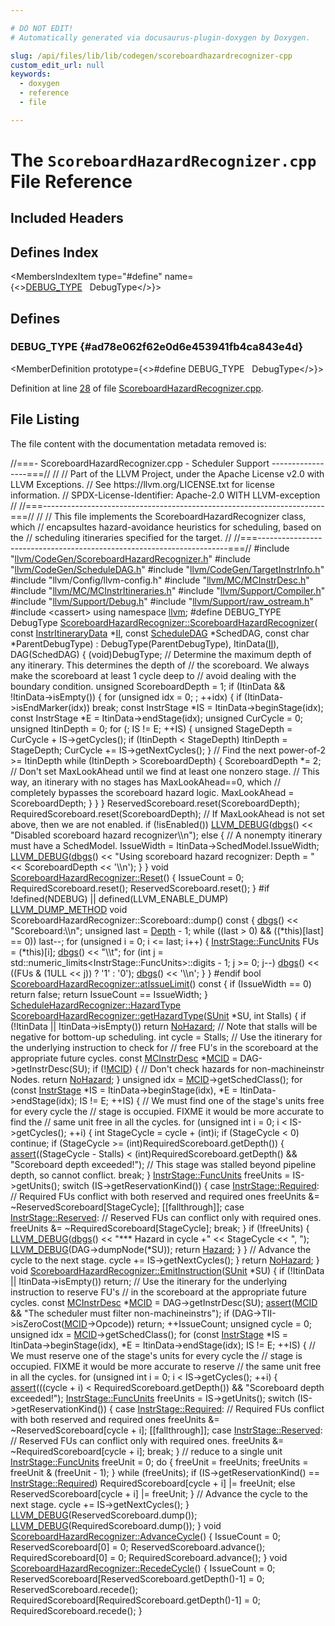 ```yaml
---

# DO NOT EDIT!
# Automatically generated via docusaurus-plugin-doxygen by Doxygen.

slug: /api/files/lib/lib/codegen/scoreboardhazardrecognizer-cpp
custom_edit_url: null
keywords:
  - doxygen
  - reference
  - file

---
```





# The `ScoreboardHazardRecognizer.cpp` File Reference

<DoxygenPage pluginConfig={pluginConfig}>



## Included Headers

<IncludesList>
<IncludesListItem
  filePath="llvm/CodeGen/ScoreboardHazardRecognizer.h"
  permalink="/docs/api/files/include/include/llvm/include/llvm/codegen/scoreboardhazardrecognizer-h"
  isLocal="true" />
<IncludesListItem
  filePath="llvm/CodeGen/ScheduleDAG.h"
  permalink="/docs/api/files/include/include/llvm/include/llvm/codegen/scheduledag-h"
  isLocal="true" />
<IncludesListItem
  filePath="llvm/CodeGen/TargetInstrInfo.h"
  permalink="/docs/api/files/include/include/llvm/include/llvm/codegen/targetinstrinfo-h"
  isLocal="true" />
<IncludesListItem
  filePath="llvm/Config/llvm-config.h"
  permalink=""
  isLocal="true" />
<IncludesListItem
  filePath="llvm/MC/MCInstrDesc.h"
  permalink="/docs/api/files/include/include/llvm/include/llvm/mc/mcinstrdesc-h"
  isLocal="true" />
<IncludesListItem
  filePath="llvm/MC/MCInstrItineraries.h"
  permalink="/docs/api/files/include/include/llvm/include/llvm/mc/mcinstritineraries-h"
  isLocal="true" />
<IncludesListItem
  filePath="llvm/Support/Compiler.h"
  permalink="/docs/api/files/include/include/llvm/include/llvm/support/compiler-h"
  isLocal="true" />
<IncludesListItem
  filePath="llvm/Support/Debug.h"
  permalink="/docs/api/files/include/include/llvm/include/llvm/support/debug-h"
  isLocal="true" />
<IncludesListItem
  filePath="llvm/Support/raw_ostream.h"
  permalink="/docs/api/files/include/include/llvm/include/llvm/support/raw-ostream-h"
  isLocal="true" />
<IncludesListItem
  filePath="cassert"
  permalink=""
  isLocal="false" />
</IncludesList>

## Defines Index

<MembersIndex>

<MembersIndexItem
  type="#define"
  name={<><a href="#ad78e062f62e0d6e453941fb4ca843e4d">DEBUG&#95;TYPE</a>&nbsp;&nbsp;&nbsp;DebugType</>}>
</MembersIndexItem>

</MembersIndex>


<SectionDefinition>

## Defines

### DEBUG&#95;TYPE {#ad78e062f62e0d6e453941fb4ca843e4d}

<MemberDefinition
  prototype={<>#define DEBUG&#95;TYPE&nbsp;&nbsp;&nbsp;DebugType</>}>

Definition at line <a href="#l00028">28</a> of file <a href="/docs/api/files/lib/lib/codegen/scoreboardhazardrecognizer-cpp">ScoreboardHazardRecognizer.cpp</a>.
</MemberDefinition>

</SectionDefinition>

## File Listing

The file content with the documentation metadata removed is:

<ProgramListing>

<Link id="l00001" /><CodeLine lineNumber="1"><Highlight kind="comment">//===- ScoreboardHazardRecognizer.cpp - Scheduler Support -----------------===//</Highlight><Highlight kind="normal"></Highlight></CodeLine>
<Link id="l00002" /><CodeLine lineNumber="2"><Highlight kind="normal"></Highlight><Highlight kind="comment">//</Highlight><Highlight kind="normal"></Highlight></CodeLine>
<Link id="l00003" /><CodeLine lineNumber="3"><Highlight kind="normal"></Highlight><Highlight kind="comment">// Part of the LLVM Project, under the Apache License v2.0 with LLVM Exceptions.</Highlight><Highlight kind="normal"></Highlight></CodeLine>
<Link id="l00004" /><CodeLine lineNumber="4"><Highlight kind="normal"></Highlight><Highlight kind="comment">// See https://llvm.org/LICENSE.txt for license information.</Highlight><Highlight kind="normal"></Highlight></CodeLine>
<Link id="l00005" /><CodeLine lineNumber="5"><Highlight kind="normal"></Highlight><Highlight kind="comment">// SPDX-License-Identifier: Apache-2.0 WITH LLVM-exception</Highlight><Highlight kind="normal"></Highlight></CodeLine>
<Link id="l00006" /><CodeLine lineNumber="6"><Highlight kind="normal"></Highlight><Highlight kind="comment">//</Highlight><Highlight kind="normal"></Highlight></CodeLine>
<Link id="l00007" /><CodeLine lineNumber="7"><Highlight kind="normal"></Highlight><Highlight kind="comment">//===----------------------------------------------------------------------===//</Highlight><Highlight kind="normal"></Highlight></CodeLine>
<Link id="l00008" /><CodeLine lineNumber="8"><Highlight kind="normal"></Highlight><Highlight kind="comment">//</Highlight><Highlight kind="normal"></Highlight></CodeLine>
<Link id="l00009" /><CodeLine lineNumber="9"><Highlight kind="normal"></Highlight><Highlight kind="comment">// This file implements the ScoreboardHazardRecognizer class, which</Highlight><Highlight kind="normal"></Highlight></CodeLine>
<Link id="l00010" /><CodeLine lineNumber="10"><Highlight kind="normal"></Highlight><Highlight kind="comment">// encapsultes hazard-avoidance heuristics for scheduling, based on the</Highlight><Highlight kind="normal"></Highlight></CodeLine>
<Link id="l00011" /><CodeLine lineNumber="11"><Highlight kind="normal"></Highlight><Highlight kind="comment">// scheduling itineraries specified for the target.</Highlight><Highlight kind="normal"></Highlight></CodeLine>
<Link id="l00012" /><CodeLine lineNumber="12"><Highlight kind="normal"></Highlight><Highlight kind="comment">//</Highlight><Highlight kind="normal"></Highlight></CodeLine>
<Link id="l00013" /><CodeLine lineNumber="13"><Highlight kind="normal"></Highlight><Highlight kind="comment">//===----------------------------------------------------------------------===//</Highlight><Highlight kind="normal"></Highlight></CodeLine>
<Link id="l00014" /><CodeLine lineNumber="14"><Highlight kind="normal"></Highlight></CodeLine>
<Link id="l00015" /><CodeLine lineNumber="15"><Highlight kind="normal"></Highlight><Highlight kind="preprocessor">#include &quot;<a href="/docs/api/files/include/include/llvm/include/llvm/codegen/scoreboardhazardrecognizer-h">llvm/CodeGen/ScoreboardHazardRecognizer.h</a>&quot;</Highlight><Highlight kind="normal"></Highlight></CodeLine>
<Link id="l00016" /><CodeLine lineNumber="16"><Highlight kind="normal"></Highlight><Highlight kind="preprocessor">#include &quot;<a href="/docs/api/files/include/include/llvm/include/llvm/codegen/scheduledag-h">llvm/CodeGen/ScheduleDAG.h</a>&quot;</Highlight><Highlight kind="normal"></Highlight></CodeLine>
<Link id="l00017" /><CodeLine lineNumber="17"><Highlight kind="normal"></Highlight><Highlight kind="preprocessor">#include &quot;<a href="/docs/api/files/include/include/llvm/include/llvm/codegen/targetinstrinfo-h">llvm/CodeGen/TargetInstrInfo.h</a>&quot;</Highlight><Highlight kind="normal"></Highlight></CodeLine>
<Link id="l00018" /><CodeLine lineNumber="18"><Highlight kind="normal"></Highlight><Highlight kind="preprocessor">#include &quot;llvm/Config/llvm-config.h&quot;</Highlight><Highlight kind="normal"></Highlight></CodeLine>
<Link id="l00019" /><CodeLine lineNumber="19"><Highlight kind="normal"></Highlight><Highlight kind="preprocessor">#include &quot;<a href="/docs/api/files/include/include/llvm/include/llvm/mc/mcinstrdesc-h">llvm/MC/MCInstrDesc.h</a>&quot;</Highlight><Highlight kind="normal"></Highlight></CodeLine>
<Link id="l00020" /><CodeLine lineNumber="20"><Highlight kind="normal"></Highlight><Highlight kind="preprocessor">#include &quot;<a href="/docs/api/files/include/include/llvm/include/llvm/mc/mcinstritineraries-h">llvm/MC/MCInstrItineraries.h</a>&quot;</Highlight><Highlight kind="normal"></Highlight></CodeLine>
<Link id="l00021" /><CodeLine lineNumber="21"><Highlight kind="normal"></Highlight><Highlight kind="preprocessor">#include &quot;<a href="/docs/api/files/include/include/llvm/include/llvm/support/compiler-h">llvm/Support/Compiler.h</a>&quot;</Highlight><Highlight kind="normal"></Highlight></CodeLine>
<Link id="l00022" /><CodeLine lineNumber="22"><Highlight kind="normal"></Highlight><Highlight kind="preprocessor">#include &quot;<a href="/docs/api/files/include/include/llvm/include/llvm/support/debug-h">llvm/Support/Debug.h</a>&quot;</Highlight><Highlight kind="normal"></Highlight></CodeLine>
<Link id="l00023" /><CodeLine lineNumber="23"><Highlight kind="normal"></Highlight><Highlight kind="preprocessor">#include &quot;<a href="/docs/api/files/include/include/llvm/include/llvm/support/raw-ostream-h">llvm/Support/raw&#95;ostream.h</a>&quot;</Highlight><Highlight kind="normal"></Highlight></CodeLine>
<Link id="l00024" /><CodeLine lineNumber="24"><Highlight kind="normal"></Highlight><Highlight kind="preprocessor">#include &lt;cassert&gt;</Highlight><Highlight kind="normal"></Highlight></CodeLine>
<Link id="l00025" /><CodeLine lineNumber="25"><Highlight kind="normal"></Highlight></CodeLine>
<Link id="l00026" /><CodeLine lineNumber="26"><Highlight kind="normal"></Highlight><Highlight kind="keyword">using namespace </Highlight><Highlight kind="normal"><a href="/docs/api/namespaces/llvm">llvm</a>;</Highlight></CodeLine>
<Link id="l00027" /><CodeLine lineNumber="27"><Highlight kind="normal"></Highlight></CodeLine>
<Link id="l00028" /><CodeLine lineNumber="28" lineLink="#ad78e062f62e0d6e453941fb4ca843e4d"><Highlight kind="normal"></Highlight><Highlight kind="preprocessor">#define DEBUG&#95;TYPE DebugType</Highlight><Highlight kind="normal"></Highlight></CodeLine>
<Link id="l00029" /><CodeLine lineNumber="29"><Highlight kind="normal"></Highlight></CodeLine>
<Link id="l00030" /><CodeLine lineNumber="30" lineLink="/docs/api/classes/llvm/scoreboardhazardrecognizer/#aaed3ade868f57d3ccbdc61cb33b88c8a"><Highlight kind="normal"><a href="/docs/api/classes/llvm/scoreboardhazardrecognizer/#aaed3ade868f57d3ccbdc61cb33b88c8a">ScoreboardHazardRecognizer::ScoreboardHazardRecognizer</a>(</Highlight></CodeLine>
<Link id="l00031" /><CodeLine lineNumber="31"><Highlight kind="normal">    </Highlight><Highlight kind="keyword">const</Highlight><Highlight kind="normal"> <a href="/docs/api/classes/llvm/instritinerarydata">InstrItineraryData</a> &#42;<a href="/docs/api/files/lib/lib/target/lib/target/nvptx/nvvmintrrange-cpp/#ac5804672fc0850438d63caec770647f8">II</a>, </Highlight><Highlight kind="keyword">const</Highlight><Highlight kind="normal"> <a href="/docs/api/classes/llvm/scheduledag">ScheduleDAG</a> &#42;SchedDAG,</Highlight></CodeLine>
<Link id="l00032" /><CodeLine lineNumber="32"><Highlight kind="normal">    </Highlight><Highlight kind="keyword">const</Highlight><Highlight kind="normal"> </Highlight><Highlight kind="keywordtype">char</Highlight><Highlight kind="normal"> &#42;ParentDebugType)</Highlight></CodeLine>
<Link id="l00033" /><CodeLine lineNumber="33"><Highlight kind="normal">    : DebugType(ParentDebugType), ItinData(<a href="/docs/api/files/lib/lib/target/lib/target/nvptx/nvvmintrrange-cpp/#ac5804672fc0850438d63caec770647f8">II</a>), DAG(SchedDAG) &#123;</Highlight></CodeLine>
<Link id="l00034" /><CodeLine lineNumber="34"><Highlight kind="normal">  (void)DebugType;</Highlight></CodeLine>
<Link id="l00035" /><CodeLine lineNumber="35"><Highlight kind="normal">  </Highlight><Highlight kind="comment">// Determine the maximum depth of any itinerary. This determines the depth of</Highlight><Highlight kind="normal"></Highlight></CodeLine>
<Link id="l00036" /><CodeLine lineNumber="36"><Highlight kind="normal">  </Highlight><Highlight kind="comment">// the scoreboard. We always make the scoreboard at least 1 cycle deep to</Highlight><Highlight kind="normal"></Highlight></CodeLine>
<Link id="l00037" /><CodeLine lineNumber="37"><Highlight kind="normal">  </Highlight><Highlight kind="comment">// avoid dealing with the boundary condition.</Highlight><Highlight kind="normal"></Highlight></CodeLine>
<Link id="l00038" /><CodeLine lineNumber="38"><Highlight kind="normal">  </Highlight><Highlight kind="keywordtype">unsigned</Highlight><Highlight kind="normal"> ScoreboardDepth = 1;</Highlight></CodeLine>
<Link id="l00039" /><CodeLine lineNumber="39"><Highlight kind="normal">  </Highlight><Highlight kind="keywordflow">if</Highlight><Highlight kind="normal"> (ItinData &amp;&amp; !ItinData-&gt;isEmpty()) &#123;</Highlight></CodeLine>
<Link id="l00040" /><CodeLine lineNumber="40"><Highlight kind="normal">    for (unsigned idx = 0; ; ++idx) &#123;</Highlight></CodeLine>
<Link id="l00041" /><CodeLine lineNumber="41"><Highlight kind="normal">      if (ItinData-&gt;isEndMarker(idx))</Highlight></CodeLine>
<Link id="l00042" /><CodeLine lineNumber="42"><Highlight kind="normal">        break;</Highlight></CodeLine>
<Link id="l00043" /><CodeLine lineNumber="43"><Highlight kind="normal"></Highlight></CodeLine>
<Link id="l00044" /><CodeLine lineNumber="44"><Highlight kind="normal">      const InstrStage &#42;IS = ItinData-&gt;beginStage(idx);</Highlight></CodeLine>
<Link id="l00045" /><CodeLine lineNumber="45"><Highlight kind="normal">      const InstrStage &#42;E = ItinData-&gt;endStage(idx);</Highlight></CodeLine>
<Link id="l00046" /><CodeLine lineNumber="46"><Highlight kind="normal">      unsigned CurCycle = 0;</Highlight></CodeLine>
<Link id="l00047" /><CodeLine lineNumber="47"><Highlight kind="normal">      unsigned ItinDepth = 0;</Highlight></CodeLine>
<Link id="l00048" /><CodeLine lineNumber="48"><Highlight kind="normal">      for (; IS != E; ++IS) &#123;</Highlight></CodeLine>
<Link id="l00049" /><CodeLine lineNumber="49"><Highlight kind="normal">        unsigned StageDepth = CurCycle + IS-&gt;getCycles();</Highlight></CodeLine>
<Link id="l00050" /><CodeLine lineNumber="50"><Highlight kind="normal">        if (ItinDepth &lt; StageDepth) ItinDepth = StageDepth;</Highlight></CodeLine>
<Link id="l00051" /><CodeLine lineNumber="51"><Highlight kind="normal">        CurCycle += IS-&gt;getNextCycles();</Highlight></CodeLine>
<Link id="l00052" /><CodeLine lineNumber="52"><Highlight kind="normal">      &#125;</Highlight></CodeLine>
<Link id="l00053" /><CodeLine lineNumber="53"><Highlight kind="normal"></Highlight></CodeLine>
<Link id="l00054" /><CodeLine lineNumber="54"><Highlight kind="normal">      </Highlight><Highlight kind="comment">// Find the next power-of-2 &gt;= ItinDepth</Highlight><Highlight kind="normal"></Highlight></CodeLine>
<Link id="l00055" /><CodeLine lineNumber="55"><Highlight kind="normal">      while (ItinDepth &gt; ScoreboardDepth) &#123;</Highlight></CodeLine>
<Link id="l00056" /><CodeLine lineNumber="56"><Highlight kind="normal">        ScoreboardDepth &#42;= 2;</Highlight></CodeLine>
<Link id="l00057" /><CodeLine lineNumber="57"><Highlight kind="normal">        </Highlight><Highlight kind="comment">// Don&#39;t set MaxLookAhead until we find at least one nonzero stage.</Highlight><Highlight kind="normal"></Highlight></CodeLine>
<Link id="l00058" /><CodeLine lineNumber="58"><Highlight kind="normal">        </Highlight><Highlight kind="comment">// This way, an itinerary with no stages has MaxLookAhead==0, which</Highlight><Highlight kind="normal"></Highlight></CodeLine>
<Link id="l00059" /><CodeLine lineNumber="59"><Highlight kind="normal">        </Highlight><Highlight kind="comment">// completely bypasses the scoreboard hazard logic.</Highlight><Highlight kind="normal"></Highlight></CodeLine>
<Link id="l00060" /><CodeLine lineNumber="60"><Highlight kind="normal">        MaxLookAhead = ScoreboardDepth;</Highlight></CodeLine>
<Link id="l00061" /><CodeLine lineNumber="61"><Highlight kind="normal">      &#125;</Highlight></CodeLine>
<Link id="l00062" /><CodeLine lineNumber="62"><Highlight kind="normal">    &#125;</Highlight></CodeLine>
<Link id="l00063" /><CodeLine lineNumber="63"><Highlight kind="normal">  &#125;</Highlight></CodeLine>
<Link id="l00064" /><CodeLine lineNumber="64"><Highlight kind="normal"></Highlight></CodeLine>
<Link id="l00065" /><CodeLine lineNumber="65"><Highlight kind="normal">  ReservedScoreboard.reset(ScoreboardDepth);</Highlight></CodeLine>
<Link id="l00066" /><CodeLine lineNumber="66"><Highlight kind="normal">  RequiredScoreboard.reset(ScoreboardDepth);</Highlight></CodeLine>
<Link id="l00067" /><CodeLine lineNumber="67"><Highlight kind="normal"></Highlight></CodeLine>
<Link id="l00068" /><CodeLine lineNumber="68"><Highlight kind="normal">  </Highlight><Highlight kind="comment">// If MaxLookAhead is not set above, then we are not enabled.</Highlight><Highlight kind="normal"></Highlight></CodeLine>
<Link id="l00069" /><CodeLine lineNumber="69"><Highlight kind="normal">  </Highlight><Highlight kind="keywordflow">if</Highlight><Highlight kind="normal"> (!isEnabled())</Highlight></CodeLine>
<Link id="l00070" /><CodeLine lineNumber="70"><Highlight kind="normal">    <a href="/docs/api/files/include/include/llvm/include/llvm/support/debug-h/#a196897517069dda1bdb549e24468f7d7">LLVM&#95;DEBUG</a>(<a href="/docs/api/namespaces/llvm/#a7c46c742c31be54870e2038048e6b391">dbgs</a>() &lt;&lt; </Highlight><Highlight kind="stringliteral">&quot;Disabled scoreboard hazard recognizer\\n&quot;</Highlight><Highlight kind="normal">);</Highlight></CodeLine>
<Link id="l00071" /><CodeLine lineNumber="71"><Highlight kind="normal">  </Highlight><Highlight kind="keywordflow">else</Highlight><Highlight kind="normal"> &#123;</Highlight></CodeLine>
<Link id="l00072" /><CodeLine lineNumber="72"><Highlight kind="normal">    </Highlight><Highlight kind="comment">// A nonempty itinerary must have a SchedModel.</Highlight><Highlight kind="normal"></Highlight></CodeLine>
<Link id="l00073" /><CodeLine lineNumber="73"><Highlight kind="normal">    IssueWidth = ItinData-&gt;SchedModel.IssueWidth;</Highlight></CodeLine>
<Link id="l00074" /><CodeLine lineNumber="74"><Highlight kind="normal">    <a href="/docs/api/files/include/include/llvm/include/llvm/support/debug-h/#a196897517069dda1bdb549e24468f7d7">LLVM&#95;DEBUG</a>(<a href="/docs/api/namespaces/llvm/#a7c46c742c31be54870e2038048e6b391">dbgs</a>() &lt;&lt; </Highlight><Highlight kind="stringliteral">&quot;Using scoreboard hazard recognizer: Depth = &quot;</Highlight><Highlight kind="normal"></Highlight></CodeLine>
<Link id="l00075" /><CodeLine lineNumber="75"><Highlight kind="normal">                      &lt;&lt; ScoreboardDepth &lt;&lt; </Highlight><Highlight kind="charliteral">&#39;\\n&#39;</Highlight><Highlight kind="normal">);</Highlight></CodeLine>
<Link id="l00076" /><CodeLine lineNumber="76"><Highlight kind="normal">  &#125;</Highlight></CodeLine>
<Link id="l00077" /><CodeLine lineNumber="77"><Highlight kind="normal">&#125;</Highlight></CodeLine>
<Link id="l00078" /><CodeLine lineNumber="78"><Highlight kind="normal"></Highlight></CodeLine>
<Link id="l00079" /><CodeLine lineNumber="79" lineLink="/docs/api/classes/llvm/scoreboardhazardrecognizer/#a059770a7aafc9643d09c5d9e836b1137"><Highlight kind="normal"></Highlight><Highlight kind="keywordtype">void</Highlight><Highlight kind="normal"> <a href="/docs/api/classes/llvm/scoreboardhazardrecognizer/#a059770a7aafc9643d09c5d9e836b1137">ScoreboardHazardRecognizer::Reset</a>() &#123;</Highlight></CodeLine>
<Link id="l00080" /><CodeLine lineNumber="80"><Highlight kind="normal">  IssueCount = 0;</Highlight></CodeLine>
<Link id="l00081" /><CodeLine lineNumber="81"><Highlight kind="normal">  RequiredScoreboard.reset();</Highlight></CodeLine>
<Link id="l00082" /><CodeLine lineNumber="82"><Highlight kind="normal">  ReservedScoreboard.reset();</Highlight></CodeLine>
<Link id="l00083" /><CodeLine lineNumber="83"><Highlight kind="normal">&#125;</Highlight></CodeLine>
<Link id="l00084" /><CodeLine lineNumber="84"><Highlight kind="normal"></Highlight></CodeLine>
<Link id="l00085" /><CodeLine lineNumber="85"><Highlight kind="normal"></Highlight><Highlight kind="preprocessor">#if !defined(NDEBUG) || defined(LLVM&#95;ENABLE&#95;DUMP)</Highlight><Highlight kind="normal"></Highlight></CodeLine>
<Link id="l00086" /><CodeLine lineNumber="86"><Highlight kind="normal"><a href="/docs/api/files/include/include/llvm/include/llvm/support/compiler-h/#aa863693eef567397d9c292da5bf22d34">LLVM&#95;DUMP&#95;METHOD</a> </Highlight><Highlight kind="keywordtype">void</Highlight><Highlight kind="normal"> ScoreboardHazardRecognizer::Scoreboard::dump()</Highlight><Highlight kind="keyword"> const </Highlight><Highlight kind="normal">&#123;</Highlight></CodeLine>
<Link id="l00087" /><CodeLine lineNumber="87"><Highlight kind="normal">  <a href="/docs/api/namespaces/llvm/#a7c46c742c31be54870e2038048e6b391">dbgs</a>() &lt;&lt; </Highlight><Highlight kind="stringliteral">&quot;Scoreboard:\\n&quot;</Highlight><Highlight kind="normal">;</Highlight></CodeLine>
<Link id="l00088" /><CodeLine lineNumber="88"><Highlight kind="normal"></Highlight></CodeLine>
<Link id="l00089" /><CodeLine lineNumber="89"><Highlight kind="normal">  </Highlight><Highlight kind="keywordtype">unsigned</Highlight><Highlight kind="normal"> last = <a href="/docs/api/namespaces/llvm/#a1eb5609345b906d024fbf9e4bc1adc06afe578efb7ca235af77fb0eef7edcf639">Depth</a> - 1;</Highlight></CodeLine>
<Link id="l00090" /><CodeLine lineNumber="90"><Highlight kind="normal">  </Highlight><Highlight kind="keywordflow">while</Highlight><Highlight kind="normal"> ((last &gt; 0) &amp;&amp; ((&#42;</Highlight><Highlight kind="keyword">this</Highlight><Highlight kind="normal">)&#91;last&#93; == 0))</Highlight></CodeLine>
<Link id="l00091" /><CodeLine lineNumber="91"><Highlight kind="normal">    last--;</Highlight></CodeLine>
<Link id="l00092" /><CodeLine lineNumber="92"><Highlight kind="normal"></Highlight></CodeLine>
<Link id="l00093" /><CodeLine lineNumber="93"><Highlight kind="normal">  </Highlight><Highlight kind="keywordflow">for</Highlight><Highlight kind="normal"> (</Highlight><Highlight kind="keywordtype">unsigned</Highlight><Highlight kind="normal"> i = 0; i &lt;= last; i++) &#123;</Highlight></CodeLine>
<Link id="l00094" /><CodeLine lineNumber="94"><Highlight kind="normal">    <a href="/docs/api/structs/llvm/instrstage/#a28207c85d95c7a0d901b2d8dbc37b6e3">InstrStage::FuncUnits</a> FUs = (&#42;this)&#91;i&#93;;</Highlight></CodeLine>
<Link id="l00095" /><CodeLine lineNumber="95"><Highlight kind="normal">    <a href="/docs/api/namespaces/llvm/#a7c46c742c31be54870e2038048e6b391">dbgs</a>() &lt;&lt; </Highlight><Highlight kind="stringliteral">&quot;\\t&quot;</Highlight><Highlight kind="normal">;</Highlight></CodeLine>
<Link id="l00096" /><CodeLine lineNumber="96"><Highlight kind="normal">    </Highlight><Highlight kind="keywordflow">for</Highlight><Highlight kind="normal"> (</Highlight><Highlight kind="keywordtype">int</Highlight><Highlight kind="normal"> j = std::numeric&#95;limits&lt;InstrStage::FuncUnits&gt;::digits - 1;</Highlight></CodeLine>
<Link id="l00097" /><CodeLine lineNumber="97"><Highlight kind="normal">         j &gt;= 0; j--)</Highlight></CodeLine>
<Link id="l00098" /><CodeLine lineNumber="98"><Highlight kind="normal">      <a href="/docs/api/namespaces/llvm/#a7c46c742c31be54870e2038048e6b391">dbgs</a>() &lt;&lt; ((FUs &amp; (1ULL &lt;&lt; j)) ? </Highlight><Highlight kind="charliteral">&#39;1&#39;</Highlight><Highlight kind="normal"> : </Highlight><Highlight kind="charliteral">&#39;0&#39;</Highlight><Highlight kind="normal">);</Highlight></CodeLine>
<Link id="l00099" /><CodeLine lineNumber="99"><Highlight kind="normal">    <a href="/docs/api/namespaces/llvm/#a7c46c742c31be54870e2038048e6b391">dbgs</a>() &lt;&lt; </Highlight><Highlight kind="charliteral">&#39;\\n&#39;</Highlight><Highlight kind="normal">;</Highlight></CodeLine>
<Link id="l00100" /><CodeLine lineNumber="100"><Highlight kind="normal">  &#125;</Highlight></CodeLine>
<Link id="l00101" /><CodeLine lineNumber="101"><Highlight kind="normal">&#125;</Highlight></CodeLine>
<Link id="l00102" /><CodeLine lineNumber="102"><Highlight kind="normal"></Highlight><Highlight kind="preprocessor">#endif</Highlight><Highlight kind="normal"></Highlight></CodeLine>
<Link id="l00103" /><CodeLine lineNumber="103"><Highlight kind="normal"></Highlight></CodeLine>
<Link id="l00104" /><CodeLine lineNumber="104" lineLink="/docs/api/classes/llvm/scoreboardhazardrecognizer/#abf123a1135fb5aaf6505c367fc1d5fe9"><Highlight kind="normal"></Highlight><Highlight kind="keywordtype">bool</Highlight><Highlight kind="normal"> <a href="/docs/api/classes/llvm/scoreboardhazardrecognizer/#abf123a1135fb5aaf6505c367fc1d5fe9">ScoreboardHazardRecognizer::atIssueLimit</a>()</Highlight><Highlight kind="keyword"> const </Highlight><Highlight kind="normal">&#123;</Highlight></CodeLine>
<Link id="l00105" /><CodeLine lineNumber="105"><Highlight kind="normal">  </Highlight><Highlight kind="keywordflow">if</Highlight><Highlight kind="normal"> (IssueWidth == 0)</Highlight></CodeLine>
<Link id="l00106" /><CodeLine lineNumber="106"><Highlight kind="normal">    </Highlight><Highlight kind="keywordflow">return</Highlight><Highlight kind="normal"> </Highlight><Highlight kind="keyword">false</Highlight><Highlight kind="normal">;</Highlight></CodeLine>
<Link id="l00107" /><CodeLine lineNumber="107"><Highlight kind="normal"></Highlight></CodeLine>
<Link id="l00108" /><CodeLine lineNumber="108"><Highlight kind="normal">  </Highlight><Highlight kind="keywordflow">return</Highlight><Highlight kind="normal"> IssueCount == IssueWidth;</Highlight></CodeLine>
<Link id="l00109" /><CodeLine lineNumber="109"><Highlight kind="normal">&#125;</Highlight></CodeLine>
<Link id="l00110" /><CodeLine lineNumber="110"><Highlight kind="normal"></Highlight></CodeLine>
<Link id="l00111" /><CodeLine lineNumber="111"><Highlight kind="normal"><a href="/docs/api/classes/llvm/schedulehazardrecognizer/#a9bec0e329b12bbc503d08db497d43267">ScheduleHazardRecognizer::HazardType</a></Highlight></CodeLine>
<Link id="l00112" /><CodeLine lineNumber="112" lineLink="/docs/api/classes/llvm/scoreboardhazardrecognizer/#a8bf3deda3f11f3e49a4e3d735450c69e"><Highlight kind="normal"><a href="/docs/api/classes/llvm/scoreboardhazardrecognizer/#a8bf3deda3f11f3e49a4e3d735450c69e">ScoreboardHazardRecognizer::getHazardType</a>(<a href="/docs/api/classes/llvm/sunit">SUnit</a> &#42;SU, </Highlight><Highlight kind="keywordtype">int</Highlight><Highlight kind="normal"> Stalls) &#123;</Highlight></CodeLine>
<Link id="l00113" /><CodeLine lineNumber="113"><Highlight kind="normal">  </Highlight><Highlight kind="keywordflow">if</Highlight><Highlight kind="normal"> (!ItinData || ItinData-&gt;isEmpty())</Highlight></CodeLine>
<Link id="l00114" /><CodeLine lineNumber="114"><Highlight kind="normal">    </Highlight><Highlight kind="keywordflow">return</Highlight><Highlight kind="normal"> <a href="/docs/api/classes/llvm/schedulehazardrecognizer/#a9bec0e329b12bbc503d08db497d43267a4e42ac50bfd060349e49904842121cf1">NoHazard</a>;</Highlight></CodeLine>
<Link id="l00115" /><CodeLine lineNumber="115"><Highlight kind="normal"></Highlight></CodeLine>
<Link id="l00116" /><CodeLine lineNumber="116"><Highlight kind="normal">  </Highlight><Highlight kind="comment">// Note that stalls will be negative for bottom-up scheduling.</Highlight><Highlight kind="normal"></Highlight></CodeLine>
<Link id="l00117" /><CodeLine lineNumber="117"><Highlight kind="normal">  </Highlight><Highlight kind="keywordtype">int</Highlight><Highlight kind="normal"> cycle = Stalls;</Highlight></CodeLine>
<Link id="l00118" /><CodeLine lineNumber="118"><Highlight kind="normal"></Highlight></CodeLine>
<Link id="l00119" /><CodeLine lineNumber="119"><Highlight kind="normal">  </Highlight><Highlight kind="comment">// Use the itinerary for the underlying instruction to check for</Highlight><Highlight kind="normal"></Highlight></CodeLine>
<Link id="l00120" /><CodeLine lineNumber="120"><Highlight kind="normal">  </Highlight><Highlight kind="comment">// free FU&#39;s in the scoreboard at the appropriate future cycles.</Highlight><Highlight kind="normal"></Highlight></CodeLine>
<Link id="l00121" /><CodeLine lineNumber="121"><Highlight kind="normal"></Highlight></CodeLine>
<Link id="l00122" /><CodeLine lineNumber="122"><Highlight kind="normal">  </Highlight><Highlight kind="keyword">const</Highlight><Highlight kind="normal"> <a href="/docs/api/classes/llvm/mcinstrdesc">MCInstrDesc</a> &#42;<a href="/docs/api/namespaces/llvm/mcid">MCID</a> = DAG-&gt;getInstrDesc(SU);</Highlight></CodeLine>
<Link id="l00123" /><CodeLine lineNumber="123"><Highlight kind="normal">  </Highlight><Highlight kind="keywordflow">if</Highlight><Highlight kind="normal"> (!<a href="/docs/api/namespaces/llvm/mcid">MCID</a>) &#123;</Highlight></CodeLine>
<Link id="l00124" /><CodeLine lineNumber="124"><Highlight kind="normal">    </Highlight><Highlight kind="comment">// Don&#39;t check hazards for non-machineinstr Nodes.</Highlight><Highlight kind="normal"></Highlight></CodeLine>
<Link id="l00125" /><CodeLine lineNumber="125"><Highlight kind="normal">    </Highlight><Highlight kind="keywordflow">return</Highlight><Highlight kind="normal"> <a href="/docs/api/classes/llvm/schedulehazardrecognizer/#a9bec0e329b12bbc503d08db497d43267a4e42ac50bfd060349e49904842121cf1">NoHazard</a>;</Highlight></CodeLine>
<Link id="l00126" /><CodeLine lineNumber="126"><Highlight kind="normal">  &#125;</Highlight></CodeLine>
<Link id="l00127" /><CodeLine lineNumber="127"><Highlight kind="normal">  </Highlight><Highlight kind="keywordtype">unsigned</Highlight><Highlight kind="normal"> idx = <a href="/docs/api/namespaces/llvm/mcid">MCID</a>-&gt;getSchedClass();</Highlight></CodeLine>
<Link id="l00128" /><CodeLine lineNumber="128"><Highlight kind="normal">  </Highlight><Highlight kind="keywordflow">for</Highlight><Highlight kind="normal"> (</Highlight><Highlight kind="keyword">const</Highlight><Highlight kind="normal"> <a href="/docs/api/structs/llvm/instrstage">InstrStage</a> &#42;IS = ItinData-&gt;beginStage(idx),</Highlight></CodeLine>
<Link id="l00129" /><CodeLine lineNumber="129"><Highlight kind="normal">         &#42;E = ItinData-&gt;endStage(idx); IS != E; ++IS) &#123;</Highlight></CodeLine>
<Link id="l00130" /><CodeLine lineNumber="130"><Highlight kind="normal">    </Highlight><Highlight kind="comment">// We must find one of the stage&#39;s units free for every cycle the</Highlight><Highlight kind="normal"></Highlight></CodeLine>
<Link id="l00131" /><CodeLine lineNumber="131"><Highlight kind="normal">    </Highlight><Highlight kind="comment">// stage is occupied. FIXME it would be more accurate to find the</Highlight><Highlight kind="normal"></Highlight></CodeLine>
<Link id="l00132" /><CodeLine lineNumber="132"><Highlight kind="normal">    </Highlight><Highlight kind="comment">// same unit free in all the cycles.</Highlight><Highlight kind="normal"></Highlight></CodeLine>
<Link id="l00133" /><CodeLine lineNumber="133"><Highlight kind="normal">    </Highlight><Highlight kind="keywordflow">for</Highlight><Highlight kind="normal"> (</Highlight><Highlight kind="keywordtype">unsigned</Highlight><Highlight kind="normal"> </Highlight><Highlight kind="keywordtype">int</Highlight><Highlight kind="normal"> i = 0; i &lt; IS-&gt;getCycles(); ++i) &#123;</Highlight></CodeLine>
<Link id="l00134" /><CodeLine lineNumber="134"><Highlight kind="normal">      </Highlight><Highlight kind="keywordtype">int</Highlight><Highlight kind="normal"> StageCycle = cycle + (int)i;</Highlight></CodeLine>
<Link id="l00135" /><CodeLine lineNumber="135"><Highlight kind="normal">      </Highlight><Highlight kind="keywordflow">if</Highlight><Highlight kind="normal"> (StageCycle &lt; 0)</Highlight></CodeLine>
<Link id="l00136" /><CodeLine lineNumber="136"><Highlight kind="normal">        </Highlight><Highlight kind="keywordflow">continue</Highlight><Highlight kind="normal">;</Highlight></CodeLine>
<Link id="l00137" /><CodeLine lineNumber="137"><Highlight kind="normal"></Highlight></CodeLine>
<Link id="l00138" /><CodeLine lineNumber="138"><Highlight kind="normal">      </Highlight><Highlight kind="keywordflow">if</Highlight><Highlight kind="normal"> (StageCycle &gt;= (</Highlight><Highlight kind="keywordtype">int</Highlight><Highlight kind="normal">)RequiredScoreboard.getDepth()) &#123;</Highlight></CodeLine>
<Link id="l00139" /><CodeLine lineNumber="139"><Highlight kind="normal">        <a href="/docs/api/files/lib/lib/target/lib/target/amdgpu/silowercontrolflow-cpp/#a4868c5d81c5ccc98c47aeab6244346a0">assert</a>((StageCycle - Stalls) &lt; (</Highlight><Highlight kind="keywordtype">int</Highlight><Highlight kind="normal">)RequiredScoreboard.getDepth() &amp;&amp;</Highlight></CodeLine>
<Link id="l00140" /><CodeLine lineNumber="140"><Highlight kind="normal">               </Highlight><Highlight kind="stringliteral">&quot;Scoreboard depth exceeded!&quot;</Highlight><Highlight kind="normal">);</Highlight></CodeLine>
<Link id="l00141" /><CodeLine lineNumber="141"><Highlight kind="normal">        </Highlight><Highlight kind="comment">// This stage was stalled beyond pipeline depth, so cannot conflict.</Highlight><Highlight kind="normal"></Highlight></CodeLine>
<Link id="l00142" /><CodeLine lineNumber="142"><Highlight kind="normal">        </Highlight><Highlight kind="keywordflow">break</Highlight><Highlight kind="normal">;</Highlight></CodeLine>
<Link id="l00143" /><CodeLine lineNumber="143"><Highlight kind="normal">      &#125;</Highlight></CodeLine>
<Link id="l00144" /><CodeLine lineNumber="144"><Highlight kind="normal"></Highlight></CodeLine>
<Link id="l00145" /><CodeLine lineNumber="145"><Highlight kind="normal">      <a href="/docs/api/structs/llvm/instrstage/#a28207c85d95c7a0d901b2d8dbc37b6e3">InstrStage::FuncUnits</a> freeUnits = IS-&gt;getUnits();</Highlight></CodeLine>
<Link id="l00146" /><CodeLine lineNumber="146"><Highlight kind="normal">      </Highlight><Highlight kind="keywordflow">switch</Highlight><Highlight kind="normal"> (IS-&gt;getReservationKind()) &#123;</Highlight></CodeLine>
<Link id="l00147" /><CodeLine lineNumber="147"><Highlight kind="normal">      </Highlight><Highlight kind="keywordflow">case</Highlight><Highlight kind="normal"> <a href="/docs/api/structs/llvm/instrstage/#a0c36089f8d92b1bcb9c0a582d42aa106a7774578153e4ca5a7299d1f42395ae6e">InstrStage::Required</a>:</Highlight></CodeLine>
<Link id="l00148" /><CodeLine lineNumber="148"><Highlight kind="normal">        </Highlight><Highlight kind="comment">// Required FUs conflict with both reserved and required ones</Highlight><Highlight kind="normal"></Highlight></CodeLine>
<Link id="l00149" /><CodeLine lineNumber="149"><Highlight kind="normal">        freeUnits &amp;= ~ReservedScoreboard&#91;StageCycle&#93;;</Highlight></CodeLine>
<Link id="l00150" /><CodeLine lineNumber="150"><Highlight kind="normal">        &#91;&#91;fallthrough&#93;&#93;;</Highlight></CodeLine>
<Link id="l00151" /><CodeLine lineNumber="151"><Highlight kind="normal">      </Highlight><Highlight kind="keywordflow">case</Highlight><Highlight kind="normal"> <a href="/docs/api/structs/llvm/instrstage/#a0c36089f8d92b1bcb9c0a582d42aa106adb675fc15885dfb7a1666cc046ac7ba5">InstrStage::Reserved</a>:</Highlight></CodeLine>
<Link id="l00152" /><CodeLine lineNumber="152"><Highlight kind="normal">        </Highlight><Highlight kind="comment">// Reserved FUs can conflict only with required ones.</Highlight><Highlight kind="normal"></Highlight></CodeLine>
<Link id="l00153" /><CodeLine lineNumber="153"><Highlight kind="normal">        freeUnits &amp;= ~RequiredScoreboard&#91;StageCycle&#93;;</Highlight></CodeLine>
<Link id="l00154" /><CodeLine lineNumber="154"><Highlight kind="normal">        </Highlight><Highlight kind="keywordflow">break</Highlight><Highlight kind="normal">;</Highlight></CodeLine>
<Link id="l00155" /><CodeLine lineNumber="155"><Highlight kind="normal">      &#125;</Highlight></CodeLine>
<Link id="l00156" /><CodeLine lineNumber="156"><Highlight kind="normal"></Highlight></CodeLine>
<Link id="l00157" /><CodeLine lineNumber="157"><Highlight kind="normal">      </Highlight><Highlight kind="keywordflow">if</Highlight><Highlight kind="normal"> (!freeUnits) &#123;</Highlight></CodeLine>
<Link id="l00158" /><CodeLine lineNumber="158"><Highlight kind="normal">        <a href="/docs/api/files/include/include/llvm/include/llvm/support/debug-h/#a196897517069dda1bdb549e24468f7d7">LLVM&#95;DEBUG</a>(<a href="/docs/api/namespaces/llvm/#a7c46c742c31be54870e2038048e6b391">dbgs</a>() &lt;&lt; </Highlight><Highlight kind="stringliteral">&quot;&#42;&#42;&#42; Hazard in cycle +&quot;</Highlight><Highlight kind="normal"> &lt;&lt; StageCycle &lt;&lt; </Highlight><Highlight kind="stringliteral">&quot;, &quot;</Highlight><Highlight kind="normal">);</Highlight></CodeLine>
<Link id="l00159" /><CodeLine lineNumber="159"><Highlight kind="normal">        <a href="/docs/api/files/include/include/llvm/include/llvm/support/debug-h/#a196897517069dda1bdb549e24468f7d7">LLVM&#95;DEBUG</a>(DAG-&gt;dumpNode(&#42;SU));</Highlight></CodeLine>
<Link id="l00160" /><CodeLine lineNumber="160"><Highlight kind="normal">        </Highlight><Highlight kind="keywordflow">return</Highlight><Highlight kind="normal"> <a href="/docs/api/classes/llvm/schedulehazardrecognizer/#a9bec0e329b12bbc503d08db497d43267aad25e3975650edcc9c6fb2917a61dd37">Hazard</a>;</Highlight></CodeLine>
<Link id="l00161" /><CodeLine lineNumber="161"><Highlight kind="normal">      &#125;</Highlight></CodeLine>
<Link id="l00162" /><CodeLine lineNumber="162"><Highlight kind="normal">    &#125;</Highlight></CodeLine>
<Link id="l00163" /><CodeLine lineNumber="163"><Highlight kind="normal"></Highlight></CodeLine>
<Link id="l00164" /><CodeLine lineNumber="164"><Highlight kind="normal">    </Highlight><Highlight kind="comment">// Advance the cycle to the next stage.</Highlight><Highlight kind="normal"></Highlight></CodeLine>
<Link id="l00165" /><CodeLine lineNumber="165"><Highlight kind="normal">    cycle += IS-&gt;getNextCycles();</Highlight></CodeLine>
<Link id="l00166" /><CodeLine lineNumber="166"><Highlight kind="normal">  &#125;</Highlight></CodeLine>
<Link id="l00167" /><CodeLine lineNumber="167"><Highlight kind="normal"></Highlight></CodeLine>
<Link id="l00168" /><CodeLine lineNumber="168"><Highlight kind="normal">  </Highlight><Highlight kind="keywordflow">return</Highlight><Highlight kind="normal"> <a href="/docs/api/classes/llvm/schedulehazardrecognizer/#a9bec0e329b12bbc503d08db497d43267a4e42ac50bfd060349e49904842121cf1">NoHazard</a>;</Highlight></CodeLine>
<Link id="l00169" /><CodeLine lineNumber="169"><Highlight kind="normal">&#125;</Highlight></CodeLine>
<Link id="l00170" /><CodeLine lineNumber="170"><Highlight kind="normal"></Highlight></CodeLine>
<Link id="l00171" /><CodeLine lineNumber="171" lineLink="/docs/api/classes/llvm/scoreboardhazardrecognizer/#a2c7714e5d1be43bce0fdcf57217e4414"><Highlight kind="normal"></Highlight><Highlight kind="keywordtype">void</Highlight><Highlight kind="normal"> <a href="/docs/api/classes/llvm/scoreboardhazardrecognizer/#a2c7714e5d1be43bce0fdcf57217e4414">ScoreboardHazardRecognizer::EmitInstruction</a>(<a href="/docs/api/classes/llvm/sunit">SUnit</a> &#42;SU) &#123;</Highlight></CodeLine>
<Link id="l00172" /><CodeLine lineNumber="172"><Highlight kind="normal">  </Highlight><Highlight kind="keywordflow">if</Highlight><Highlight kind="normal"> (!ItinData || ItinData-&gt;isEmpty())</Highlight></CodeLine>
<Link id="l00173" /><CodeLine lineNumber="173"><Highlight kind="normal">    </Highlight><Highlight kind="keywordflow">return</Highlight><Highlight kind="normal">;</Highlight></CodeLine>
<Link id="l00174" /><CodeLine lineNumber="174"><Highlight kind="normal"></Highlight></CodeLine>
<Link id="l00175" /><CodeLine lineNumber="175"><Highlight kind="normal">  </Highlight><Highlight kind="comment">// Use the itinerary for the underlying instruction to reserve FU&#39;s</Highlight><Highlight kind="normal"></Highlight></CodeLine>
<Link id="l00176" /><CodeLine lineNumber="176"><Highlight kind="normal">  </Highlight><Highlight kind="comment">// in the scoreboard at the appropriate future cycles.</Highlight><Highlight kind="normal"></Highlight></CodeLine>
<Link id="l00177" /><CodeLine lineNumber="177"><Highlight kind="normal">  </Highlight><Highlight kind="keyword">const</Highlight><Highlight kind="normal"> <a href="/docs/api/classes/llvm/mcinstrdesc">MCInstrDesc</a> &#42;<a href="/docs/api/namespaces/llvm/mcid">MCID</a> = DAG-&gt;getInstrDesc(SU);</Highlight></CodeLine>
<Link id="l00178" /><CodeLine lineNumber="178"><Highlight kind="normal">  <a href="/docs/api/files/lib/lib/target/lib/target/amdgpu/silowercontrolflow-cpp/#a4868c5d81c5ccc98c47aeab6244346a0">assert</a>(<a href="/docs/api/namespaces/llvm/mcid">MCID</a> &amp;&amp; </Highlight><Highlight kind="stringliteral">&quot;The scheduler must filter non-machineinstrs&quot;</Highlight><Highlight kind="normal">);</Highlight></CodeLine>
<Link id="l00179" /><CodeLine lineNumber="179"><Highlight kind="normal">  </Highlight><Highlight kind="keywordflow">if</Highlight><Highlight kind="normal"> (DAG-&gt;TII-&gt;isZeroCost(<a href="/docs/api/namespaces/llvm/mcid">MCID</a>-&gt;Opcode))</Highlight></CodeLine>
<Link id="l00180" /><CodeLine lineNumber="180"><Highlight kind="normal">    </Highlight><Highlight kind="keywordflow">return</Highlight><Highlight kind="normal">;</Highlight></CodeLine>
<Link id="l00181" /><CodeLine lineNumber="181"><Highlight kind="normal"></Highlight></CodeLine>
<Link id="l00182" /><CodeLine lineNumber="182"><Highlight kind="normal">  ++IssueCount;</Highlight></CodeLine>
<Link id="l00183" /><CodeLine lineNumber="183"><Highlight kind="normal"></Highlight></CodeLine>
<Link id="l00184" /><CodeLine lineNumber="184"><Highlight kind="normal">  </Highlight><Highlight kind="keywordtype">unsigned</Highlight><Highlight kind="normal"> cycle = 0;</Highlight></CodeLine>
<Link id="l00185" /><CodeLine lineNumber="185"><Highlight kind="normal"></Highlight></CodeLine>
<Link id="l00186" /><CodeLine lineNumber="186"><Highlight kind="normal">  </Highlight><Highlight kind="keywordtype">unsigned</Highlight><Highlight kind="normal"> idx = <a href="/docs/api/namespaces/llvm/mcid">MCID</a>-&gt;getSchedClass();</Highlight></CodeLine>
<Link id="l00187" /><CodeLine lineNumber="187"><Highlight kind="normal">  </Highlight><Highlight kind="keywordflow">for</Highlight><Highlight kind="normal"> (</Highlight><Highlight kind="keyword">const</Highlight><Highlight kind="normal"> <a href="/docs/api/structs/llvm/instrstage">InstrStage</a> &#42;IS = ItinData-&gt;beginStage(idx),</Highlight></CodeLine>
<Link id="l00188" /><CodeLine lineNumber="188"><Highlight kind="normal">         &#42;E = ItinData-&gt;endStage(idx); IS != E; ++IS) &#123;</Highlight></CodeLine>
<Link id="l00189" /><CodeLine lineNumber="189"><Highlight kind="normal">    </Highlight><Highlight kind="comment">// We must reserve one of the stage&#39;s units for every cycle the</Highlight><Highlight kind="normal"></Highlight></CodeLine>
<Link id="l00190" /><CodeLine lineNumber="190"><Highlight kind="normal">    </Highlight><Highlight kind="comment">// stage is occupied. FIXME it would be more accurate to reserve</Highlight><Highlight kind="normal"></Highlight></CodeLine>
<Link id="l00191" /><CodeLine lineNumber="191"><Highlight kind="normal">    </Highlight><Highlight kind="comment">// the same unit free in all the cycles.</Highlight><Highlight kind="normal"></Highlight></CodeLine>
<Link id="l00192" /><CodeLine lineNumber="192"><Highlight kind="normal">    </Highlight><Highlight kind="keywordflow">for</Highlight><Highlight kind="normal"> (</Highlight><Highlight kind="keywordtype">unsigned</Highlight><Highlight kind="normal"> </Highlight><Highlight kind="keywordtype">int</Highlight><Highlight kind="normal"> i = 0; i &lt; IS-&gt;getCycles(); ++i) &#123;</Highlight></CodeLine>
<Link id="l00193" /><CodeLine lineNumber="193"><Highlight kind="normal">      <a href="/docs/api/files/lib/lib/target/lib/target/amdgpu/silowercontrolflow-cpp/#a4868c5d81c5ccc98c47aeab6244346a0">assert</a>(((cycle + i) &lt; RequiredScoreboard.getDepth()) &amp;&amp;</Highlight></CodeLine>
<Link id="l00194" /><CodeLine lineNumber="194"><Highlight kind="normal">             </Highlight><Highlight kind="stringliteral">&quot;Scoreboard depth exceeded!&quot;</Highlight><Highlight kind="normal">);</Highlight></CodeLine>
<Link id="l00195" /><CodeLine lineNumber="195"><Highlight kind="normal"></Highlight></CodeLine>
<Link id="l00196" /><CodeLine lineNumber="196"><Highlight kind="normal">      <a href="/docs/api/structs/llvm/instrstage/#a28207c85d95c7a0d901b2d8dbc37b6e3">InstrStage::FuncUnits</a> freeUnits = IS-&gt;getUnits();</Highlight></CodeLine>
<Link id="l00197" /><CodeLine lineNumber="197"><Highlight kind="normal">      </Highlight><Highlight kind="keywordflow">switch</Highlight><Highlight kind="normal"> (IS-&gt;getReservationKind()) &#123;</Highlight></CodeLine>
<Link id="l00198" /><CodeLine lineNumber="198"><Highlight kind="normal">      </Highlight><Highlight kind="keywordflow">case</Highlight><Highlight kind="normal"> <a href="/docs/api/structs/llvm/instrstage/#a0c36089f8d92b1bcb9c0a582d42aa106a7774578153e4ca5a7299d1f42395ae6e">InstrStage::Required</a>:</Highlight></CodeLine>
<Link id="l00199" /><CodeLine lineNumber="199"><Highlight kind="normal">        </Highlight><Highlight kind="comment">// Required FUs conflict with both reserved and required ones</Highlight><Highlight kind="normal"></Highlight></CodeLine>
<Link id="l00200" /><CodeLine lineNumber="200"><Highlight kind="normal">        freeUnits &amp;= ~ReservedScoreboard&#91;cycle + i&#93;;</Highlight></CodeLine>
<Link id="l00201" /><CodeLine lineNumber="201"><Highlight kind="normal">        &#91;&#91;fallthrough&#93;&#93;;</Highlight></CodeLine>
<Link id="l00202" /><CodeLine lineNumber="202"><Highlight kind="normal">      </Highlight><Highlight kind="keywordflow">case</Highlight><Highlight kind="normal"> <a href="/docs/api/structs/llvm/instrstage/#a0c36089f8d92b1bcb9c0a582d42aa106adb675fc15885dfb7a1666cc046ac7ba5">InstrStage::Reserved</a>:</Highlight></CodeLine>
<Link id="l00203" /><CodeLine lineNumber="203"><Highlight kind="normal">        </Highlight><Highlight kind="comment">// Reserved FUs can conflict only with required ones.</Highlight><Highlight kind="normal"></Highlight></CodeLine>
<Link id="l00204" /><CodeLine lineNumber="204"><Highlight kind="normal">        freeUnits &amp;= ~RequiredScoreboard&#91;cycle + i&#93;;</Highlight></CodeLine>
<Link id="l00205" /><CodeLine lineNumber="205"><Highlight kind="normal">        </Highlight><Highlight kind="keywordflow">break</Highlight><Highlight kind="normal">;</Highlight></CodeLine>
<Link id="l00206" /><CodeLine lineNumber="206"><Highlight kind="normal">      &#125;</Highlight></CodeLine>
<Link id="l00207" /><CodeLine lineNumber="207"><Highlight kind="normal"></Highlight></CodeLine>
<Link id="l00208" /><CodeLine lineNumber="208"><Highlight kind="normal">      </Highlight><Highlight kind="comment">// reduce to a single unit</Highlight><Highlight kind="normal"></Highlight></CodeLine>
<Link id="l00209" /><CodeLine lineNumber="209"><Highlight kind="normal">      <a href="/docs/api/structs/llvm/instrstage/#a28207c85d95c7a0d901b2d8dbc37b6e3">InstrStage::FuncUnits</a> freeUnit = 0;</Highlight></CodeLine>
<Link id="l00210" /><CodeLine lineNumber="210"><Highlight kind="normal">      </Highlight><Highlight kind="keywordflow">do</Highlight><Highlight kind="normal"> &#123;</Highlight></CodeLine>
<Link id="l00211" /><CodeLine lineNumber="211"><Highlight kind="normal">        freeUnit = freeUnits;</Highlight></CodeLine>
<Link id="l00212" /><CodeLine lineNumber="212"><Highlight kind="normal">        freeUnits = freeUnit &amp; (freeUnit - 1);</Highlight></CodeLine>
<Link id="l00213" /><CodeLine lineNumber="213"><Highlight kind="normal">      &#125; </Highlight><Highlight kind="keywordflow">while</Highlight><Highlight kind="normal"> (freeUnits);</Highlight></CodeLine>
<Link id="l00214" /><CodeLine lineNumber="214"><Highlight kind="normal"></Highlight></CodeLine>
<Link id="l00215" /><CodeLine lineNumber="215"><Highlight kind="normal">      </Highlight><Highlight kind="keywordflow">if</Highlight><Highlight kind="normal"> (IS-&gt;getReservationKind() == <a href="/docs/api/structs/llvm/instrstage/#a0c36089f8d92b1bcb9c0a582d42aa106a7774578153e4ca5a7299d1f42395ae6e">InstrStage::Required</a>)</Highlight></CodeLine>
<Link id="l00216" /><CodeLine lineNumber="216"><Highlight kind="normal">        RequiredScoreboard&#91;cycle + i&#93; |= freeUnit;</Highlight></CodeLine>
<Link id="l00217" /><CodeLine lineNumber="217"><Highlight kind="normal">      </Highlight><Highlight kind="keywordflow">else</Highlight><Highlight kind="normal"></Highlight></CodeLine>
<Link id="l00218" /><CodeLine lineNumber="218"><Highlight kind="normal">        ReservedScoreboard&#91;cycle + i&#93; |= freeUnit;</Highlight></CodeLine>
<Link id="l00219" /><CodeLine lineNumber="219"><Highlight kind="normal">    &#125;</Highlight></CodeLine>
<Link id="l00220" /><CodeLine lineNumber="220"><Highlight kind="normal"></Highlight></CodeLine>
<Link id="l00221" /><CodeLine lineNumber="221"><Highlight kind="normal">    </Highlight><Highlight kind="comment">// Advance the cycle to the next stage.</Highlight><Highlight kind="normal"></Highlight></CodeLine>
<Link id="l00222" /><CodeLine lineNumber="222"><Highlight kind="normal">    cycle += IS-&gt;getNextCycles();</Highlight></CodeLine>
<Link id="l00223" /><CodeLine lineNumber="223"><Highlight kind="normal">  &#125;</Highlight></CodeLine>
<Link id="l00224" /><CodeLine lineNumber="224"><Highlight kind="normal"></Highlight></CodeLine>
<Link id="l00225" /><CodeLine lineNumber="225"><Highlight kind="normal">  <a href="/docs/api/files/include/include/llvm/include/llvm/support/debug-h/#a196897517069dda1bdb549e24468f7d7">LLVM&#95;DEBUG</a>(ReservedScoreboard.dump());</Highlight></CodeLine>
<Link id="l00226" /><CodeLine lineNumber="226"><Highlight kind="normal">  <a href="/docs/api/files/include/include/llvm/include/llvm/support/debug-h/#a196897517069dda1bdb549e24468f7d7">LLVM&#95;DEBUG</a>(RequiredScoreboard.dump());</Highlight></CodeLine>
<Link id="l00227" /><CodeLine lineNumber="227"><Highlight kind="normal">&#125;</Highlight></CodeLine>
<Link id="l00228" /><CodeLine lineNumber="228"><Highlight kind="normal"></Highlight></CodeLine>
<Link id="l00229" /><CodeLine lineNumber="229" lineLink="/docs/api/classes/llvm/scoreboardhazardrecognizer/#ad16524a56b4cc6839dd8cf8de66ec28b"><Highlight kind="normal"></Highlight><Highlight kind="keywordtype">void</Highlight><Highlight kind="normal"> <a href="/docs/api/classes/llvm/scoreboardhazardrecognizer/#ad16524a56b4cc6839dd8cf8de66ec28b">ScoreboardHazardRecognizer::AdvanceCycle</a>() &#123;</Highlight></CodeLine>
<Link id="l00230" /><CodeLine lineNumber="230"><Highlight kind="normal">  IssueCount = 0;</Highlight></CodeLine>
<Link id="l00231" /><CodeLine lineNumber="231"><Highlight kind="normal">  ReservedScoreboard&#91;0&#93; = 0; ReservedScoreboard.advance();</Highlight></CodeLine>
<Link id="l00232" /><CodeLine lineNumber="232"><Highlight kind="normal">  RequiredScoreboard&#91;0&#93; = 0; RequiredScoreboard.advance();</Highlight></CodeLine>
<Link id="l00233" /><CodeLine lineNumber="233"><Highlight kind="normal">&#125;</Highlight></CodeLine>
<Link id="l00234" /><CodeLine lineNumber="234"><Highlight kind="normal"></Highlight></CodeLine>
<Link id="l00235" /><CodeLine lineNumber="235" lineLink="/docs/api/classes/llvm/scoreboardhazardrecognizer/#a4a4ebd25c7fd29c185a1436f39e8aae6"><Highlight kind="normal"></Highlight><Highlight kind="keywordtype">void</Highlight><Highlight kind="normal"> <a href="/docs/api/classes/llvm/scoreboardhazardrecognizer/#a4a4ebd25c7fd29c185a1436f39e8aae6">ScoreboardHazardRecognizer::RecedeCycle</a>() &#123;</Highlight></CodeLine>
<Link id="l00236" /><CodeLine lineNumber="236"><Highlight kind="normal">  IssueCount = 0;</Highlight></CodeLine>
<Link id="l00237" /><CodeLine lineNumber="237"><Highlight kind="normal">  ReservedScoreboard&#91;ReservedScoreboard.getDepth()-1&#93; = 0;</Highlight></CodeLine>
<Link id="l00238" /><CodeLine lineNumber="238"><Highlight kind="normal">  ReservedScoreboard.recede();</Highlight></CodeLine>
<Link id="l00239" /><CodeLine lineNumber="239"><Highlight kind="normal">  RequiredScoreboard&#91;RequiredScoreboard.getDepth()-1&#93; = 0;</Highlight></CodeLine>
<Link id="l00240" /><CodeLine lineNumber="240"><Highlight kind="normal">  RequiredScoreboard.recede();</Highlight></CodeLine>
<Link id="l00241" /><CodeLine lineNumber="241"><Highlight kind="normal">&#125;</Highlight></CodeLine>

</ProgramListing>

</DoxygenPage>
